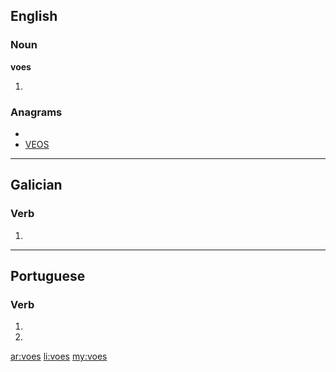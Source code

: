 ==English==

===Noun===
'''voes'''

# {{plural of|[[voe]]}}

===Anagrams===
* {{alphagram|eosv}}
* [[VEOS#English|VEOS]]

----

==Galician==

===Verb===
{{gl-verb-form}}

# {{conjugation of|[[voar#Galician|voar]]||2|s|pres|sub}}

----

==Portuguese==

===Verb===
{{pt-verb form}}

# {{pt-verb form of|[[voar]]|ar|subjunctive|present|singular|second}}
# {{pt-verb form of|[[voar]]|ar|imperative|negative|singular|second}}

[[ar:voes]]
[[li:voes]]
[[my:voes]]